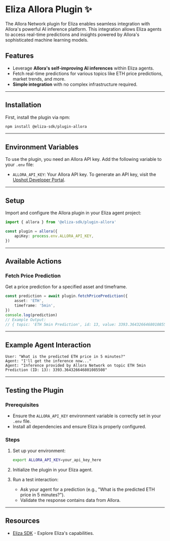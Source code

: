 # Eliza Allora Plugin ✨

The Allora Network plugin for Eliza enables seamless integration with Allora's powerful AI inference platform. This integration allows Eliza agents to access real-time predictions and insights powered by Allora's sophisticated machine learning models.

## Features

- Leverage **Allora's self-improving AI inferences** within Eliza agents.
- Fetch real-time predictions for various topics like ETH price predictions, market trends, and more.
- **Simple integration** with no complex infrastructure required.

---

## Installation

First, install the plugin via npm:

```bash
npm install @eliza-sdk/plugin-allora
```

---

## Environment Variables

To use the plugin, you need an Allora API key. Add the following variable to your `.env` file:

- `ALLORA_API_KEY`: Your Allora API key. To generate an API key, visit the [Upshot Developer Portal](https://allora.network).

---

## Setup

Import and configure the Allora plugin in your Eliza agent project:

```typescript
import { allora } from '@eliza-sdk/plugin-allora'

const plugin = allora({
    apiKey: process.env.ALLORA_API_KEY,
})
```

---

## Available Actions

### Fetch Price Prediction

Get a price prediction for a specified asset and timeframe.

```typescript
const prediction = await plugin.fetchPricePrediction({
    asset: 'ETH',
    timeframe: '5min',
})
console.log(prediction)
// Example Output:
// { topic: 'ETH 5min Prediction', id: 13, value: 3393.364326646801085508 }
```

---

## Example Agent Interaction

```plaintext
User: "What is the predicted ETH price in 5 minutes?"
Agent: "I'll get the inference now..."
Agent: "Inference provided by Allora Network on topic ETH 5min Prediction (ID: 13): 3393.364326646801085508"
```

---

## Testing the Plugin

### Prerequisites

- Ensure the `ALLORA_API_KEY` environment variable is correctly set in your `.env` file.
- Install all dependencies and ensure Eliza is properly configured.

### Steps

1. Set up your environment:
   ```bash
   export ALLORA_API_KEY=your_api_key_here
   ```

2. Initialize the plugin in your Eliza agent.

3. Run a test interaction:
   - Ask your agent for a prediction (e.g., "What is the predicted ETH price in 5 minutes?").
   - Validate the response contains data from Allora.

---

## Resources

- [Eliza SDK](https://github.com/elizaos-plugins/plugin-allora) - Explore Eliza's capabilities.
